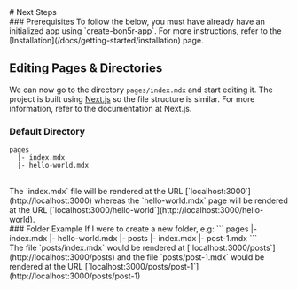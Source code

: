
<PageTitle title="Next Steps"/>

<Sidebar />
<MDXDocs>
# Next Steps
<Author author="Manu Anish" displayName="manuanish" date="24/5/22"/>
<br/>
### Prerequisites
To follow the below, you must have already have an initialized app using `create-bon5r-app`. For more instructions, refer to the [Installation](/docs/getting-started/installation) page.

## Editing Pages & Directories
We can now go to the directory `pages/index.mdx` and start editing it. The project is built using [Next.js](https://nextjs.org)
so the file structure is similar. For more information, refer to the documentation at Next.js.
### Default Directory
```
pages
  |- index.mdx
  |- hello-world.mdx
```
<br/>
The `index.mdx` file will be rendered at the URL [`localhost:3000`](http://localhost:3000)
whereas the `hello-world.mdx` page will be rendered at the URL [`localhost:3000/hello-world`](http://localhost:3000/hello-world).
<br/>
### Folder Example
If I were to create a new folder, e.g:
```
pages
  |- index.mdx
  |- hello-world.mdx
  |- posts
       |- index.mdx
       |- post-1.mdx
```
<br/>
The file `posts/index.mdx` would be rendered at [`localhost:3000/posts`](http://localhost:3000/posts)
and the file `posts/post-1.mdx` would be rendered at the URL [`localhost:3000/posts/post-1`](http://localhost:3000/posts/post-1)
<NextPage nextPage="Next Steps" previousPage="Installation" prevHref="/docs/getting-started/installation" nextHref="/docs/getting-started/next-steps"/>
</MDXDocs>
